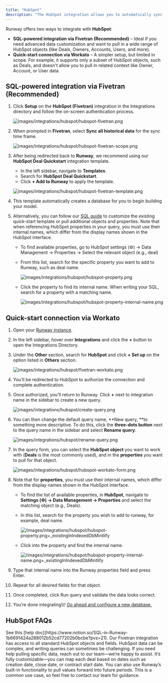 ```yaml
---
title: "HubSpot"
description: "The HubSpot integration allows you to automatically sync your deals and revenue data into Runway."
---
```


Runway offers two ways to integrate with **HubSpot**:

- **SQL-powered integration via Fivetran (Recommended)** – Ideal if you need advanced data customization and want to pull in a wide range of HubSpot objects (like Deals, Owners, Accounts, Users, and more).
- **Quick-start connection via Workato** – A simpler setup, but limited in scope. For example, it supports only a subset of HubSpot objects, such as Deals, and doesn't allow you to pull in related context like Owner, Account, or User data.

## **SQL-powered integration via Fivetran** **(Recommended)**

1. Click **Setup** on the **HubSpot (Fivetran)** integration in the Integrations directory and follow the on-screen authentication process.

   ![images/integrations/hubspot/hubspot-fivetran.png](/images/integrations/hubspot/hubspot-fivetran.png)
2. When prompted in **Fivetran**, select **Sync all historical data** for the sync time frame.

   ![images/integrations/hubspot/hubspot-fivetran-scope.png](/images/integrations/hubspot/hubspot-fivetran-scope.png)
3. After being redirected back to **Runway**, we recommend using our **HubSpot Deal Quickstart** integration template.
   - In the left sidebar, navigate to **Templates**.
   - Search for **HubSpot Deal Quickstart**.
   - Click **\+ Add to Runway** to apply the template.

   ![images/integrations/hubspot/hubspot-fivetran-template.png](/images/integrations/hubspot/hubspot-fivetran-template.png)
4. This template automatically creates a database for you to begin building your model.
5. Alternatively, you can follow our [SQL guide](https://www.notion.so/Writing-SQL-in-Runway-1b6691424a288012b52cd77202b0bcbe?pvs=21) to customize the existing quick-start template or pull additional objects and properties. Note that when referencing HubSpot properties in your query, you must use their internal names, which differ from the display names shown in the HubSpot interface.
   - To find available properties, go to HubSpot settings (⚙️) → Data Management → Properties → Select the relevant object (e.g., deal)
   - From this list, search for the specific property you want to add to Runway, such as deal name.

     ![images/integrations/hubspot/hubspot-property.png](/images/integrations/hubspot/hubspot-property.png)
   - Click the property to find its internal name. When writing your SQL, search for a property with a matching name.

     ![images/integrations/hubspot/hubspot-property-internal-name.png](/images/integrations/hubspot/hubspot-property-internal-name.png)

## **Quick-start connection via Workato**

 1. Open your [Runway instance](https://app.runway.com/).
 2. In the left sidebar, hover over **Integrations** and click the **\+** button to open the Integrations Directory.
 3. Under the **Other** section, search for **HubSpot** and click **\+ Set up** on the option listed in **Others** section.

    ![images/integrations/hubspot/fivetran-workato.png](/images/integrations/hubspot/fivetran-workato.png)
 4. You'll be redirected to HubSpot to authorize the connection and complete authentication.
 5. Once authorized, you'll return to Runway. Click **\+** next to integration name in the sidebar to create a new query.

    ![images/integrations/hubspot/create-query.png](/images/integrations/hubspot/create-query.png)
 6. You can then change the default query name, **New query, **to something more descriptive. To do this, click the **three-dots button** next to the query name in the sidebar and select **Rename query**.

    ![images/integrations/hubspot/rename-query.png](/images/integrations/hubspot/rename-query.png)
 7. In the query form, you can select the **HubSpot object** you want to work with (**Deals** is the most commonly used), and in the **properties** you want to pull for that object.

    ![images/integrations/hubspot/hubspot-workato-form.png](/images/integrations/hubspot/hubspot-workato-form.png)
 8. Note that for **properties**, you must use their internal names, which differ from the display names shown in the HubSpot interface.
    - To find the list of available properties, in **HubSpot**, navigate to **Settings (⚙️) → Data Management → Properties** and select the matching object (e.g., Deals).
    - In this list, search for the property you wish to add to runway, for example, deal name.

      ![/images/integrations/hubspot/hubspot-property.png\+\_existingInIndexedDbMintlify](/images/integrations/hubspot/hubspot-property.png)
    - Click into the property and find the internal name.

      ![/images/integrations/hubspot/hubspot-property-internal-name.png\+\_existingInIndexedDbMintlify](/images/integrations/hubspot/hubspot-property-internal-name.png)
 9. Type that internal name into the Runway properties field and press Enter.
10. Repeat for all desired fields for that object.
11. Once completed, click Run query and validate the data looks correct.
12. You’re done integrating\\\\! [Go ahead and configure a new database.](https://www.notion.so/Databases-basics-1ae691424a288035817ae31f2a0729b5?pvs=21)

## HubSpot FAQs

<Accordion title="How do I write SQL in Runway?">
  See this [help doc](https://www.notion.so/SQL-in-Runway-1b6691424a288012b52cd77202b0bcbe?pvs=21).
</Accordion>

<Accordion title="What objects does Runway have access to?">
  Our Fivetran integration has access to all standard HubSpot objects and fields. HubSpot data can be complex, and writing queries can sometimes be challenging. If you need help pulling specific data, reach out to our team—we’re happy to assist.
</Accordion>

<Accordion title="How does a deal land in a time series?">
  It’s fully customizable—you can map each deal based on dates such as creation date, close date, or contract start date. You can also use Runway’s built-in functionality to pull values forward into future periods. This is a common use case, so feel free to contact our team for guidance.
</Accordion>